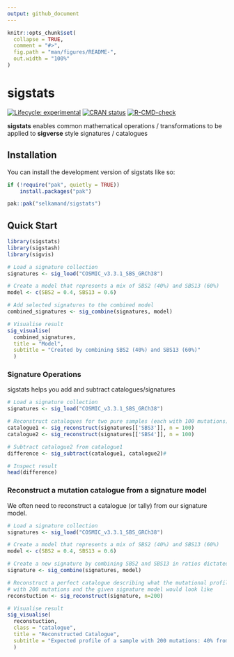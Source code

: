 ```yaml
---
output: github_document
---
```


<!-- README.md is generated from README.Rmd. Please edit that file -->

```r
knitr::opts_chunk$set(
  collapse = TRUE,
  comment = "#>",
  fig.path = "man/figures/README-",
  out.width = "100%"
)
```

# sigstats

<!-- badges: start -->
[![Lifecycle: experimental](https://img.shields.io/badge/lifecycle-experimental-orange.svg)](https://lifecycle.r-lib.org/articles/stages.html#experimental)
[![CRAN status](https://www.r-pkg.org/badges/version/sigstats)](https://CRAN.R-project.org/package=sigstats)
[![R-CMD-check](https://github.com/selkamand/sigstats/actions/workflows/R-CMD-check.yaml/badge.svg)](https://github.com/selkamand/sigstats/actions/workflows/R-CMD-check.yaml)
<!-- badges: end -->

**sigstats** enables common mathematical operations / transformations to be applied to **sigverse** style signatures / catalogues

## Installation

You can install the development version of sigstats like so:

``` r
if (!require("pak", quietly = TRUE))
    install.packages("pak")

pak::pak("selkamand/sigstats")
```

## Quick Start


```r
library(sigstats)
library(sigstash)
library(sigvis)

# Load a signature collection
signatures <- sig_load("COSMIC_v3.3.1_SBS_GRCh38")

# Create a model that represents a mix of SBS2 (40%) and SBS13 (60%)
model <- c(SBS2 = 0.4, SBS13 = 0.6)

# Add selected signatures to the combined model
combined_signatures <- sig_combine(signatures, model)

# Visualise result
sig_visualise(
  combined_signatures, 
  title = "Model",
  subtitle = "Created by combining SBS2 (40%) and SBS13 (60%)"
  )
```

### Signature Operations

sigstats helps you add and subtract catalogues/signatures

```r
# Load a signature collection
signatures <- sig_load("COSMIC_v3.3.1_SBS_GRCh38")

# Reconstruct catalogues for two pure samples (each with 100 mutations)
catalogue1 <- sig_reconstruct(signatures[['SBS3']], n = 100)
catalogue2 <- sig_reconstruct(signatures[['SBS4']], n = 100)

# Subtract catalogue2 from catalogue1
difference <- sig_subtract(catalogue1, catalogue2)#

# Inspect result
head(difference)
```



### Reconstruct a mutation catalogue from a signature model

We often need to reconstruct a catalogue (or tally) from our signature model.

```r
# Load a signature collection
signatures <- sig_load("COSMIC_v3.3.1_SBS_GRCh38")

# Create a model that represents a mix of SBS2 (40%) and SBS13 (60%)
model <- c(SBS2 = 0.4, SBS13 = 0.6)

# Create a new signature by combining SBS2 and SBS13 in ratios dictated by the above model
signature <- sig_combine(signatures, model)

# Reconstruct a perfect catalogue describing what the mutational profile of a sample
# with 200 mutations and the given signature model would look like
reconstuction <- sig_reconstruct(signature, n=200)

# Visualise result
sig_visualise(
  reconstuction, 
  class = "catalogue",
  title = "Reconstructed Catalogue",
  subtitle = "Expected profile of a sample with 200 mutations: 40% from SBS2, 60% from SBS13"
  )
```

